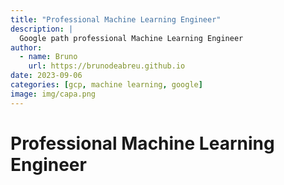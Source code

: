 ```yaml
---
title: "Professional Machine Learning Engineer"
description: |
  Google path professional Machine Learning Engineer
author:
  - name: Bruno
    url: https://brunodeabreu.github.io
date: 2023-09-06
categories: [gcp, machine learning, google]
image: img/capa.png
---
```



# Professional Machine Learning Engineer


